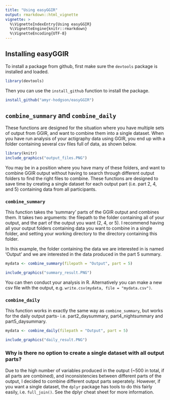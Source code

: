 ```yaml
---
title: "Using easyGGIR"
output: rmarkdown::html_vignette
vignette: >
  %\VignetteIndexEntry{Using easyGGIR}
  %\VignetteEngine{knitr::rmarkdown}
  %\VignetteEncoding{UTF-8}
---
```


## Installing easyGGIR

To install a package from github, first make sure the `devtools` package is installed and loaded. 

```r
library(devtools)
```

Then you can use the `install_github` function to install the package.

```r
install_github("amyr-hodgson/easyGGIR")
```

## `combine_summary` and `combine_daily`

These functions are designed for the situation where you have multiple sets of output from GGIR, and want to combine them into a single dataset. When you have run analysis of your actigraphy data using GGIR, you end up with a folder containing several csv files full of data, as shown below. 

```r
library(knitr)
include_graphics("output_files.PNG")
```

You may be in a position where you have many of these folders, and want to combine GGIR output without having to search through different output folders to find the right files to combine. These functions are designed to save time by creating a single dataset for each output part (i.e. part 2, 4, and 5) containing data from all participants. 

### `combine_summary`

This function takes the 'summary' parts of the GGIR output and combines them. It takes two arguments: the filepath to the folder containing all of your output, and the part of the output you want (2, 4, or 5). I recommend having all your output folders containing data you want to combine in a single folder, and setting your working directory to the directory containing this folder. 

In this example, the folder containing the data we are interested in is named 'Output' and we are interested in the data produced in the part 5 summary.

```r
mydata <- combine_summary(filepath = "Output", part = 5)
```
```r
include_graphics("summary_result.PNG")
```

You can then conduct your analysis in R. Alternatively you can make a new csv file with the output, e.g. `write.csv(mydata, file = "mydata.csv")`.

### `combine_daily`

This function works in exactly the same way as `combine_summary`, but works for the daily output parts- i.e. part2_daysummary, part4_nightsummary and part5_daysummary.

```r
mydata <- combine_daily(filepath = "Output", part = 5)
```
```r
include_graphics("daily_result.PNG")
```


### Why is there no option to create a single dataset with all output parts?

Due to the high number of variables produced in the output (~500 in total, if all parts are combined), and inconsistencies between different parts of the output, I decided to combine different output parts seperately. However, if you want a single dataset, the `dplyr` package has tools to do this fairly easily, i.e. `full_join()`. See the dplyr cheat sheet for more information.
